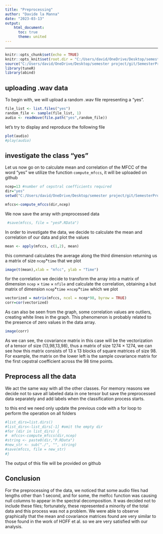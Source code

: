 ```yaml
---
title: "Preprocessing"
author: "Davide la Manna"
date: "2023-03-13"
output:
    html_document:
      toc: true
      theme: united
---
```

-------------
    

```r
knitr::opts_chunk$set(echo = TRUE)
knitr::opts_knit$set(root.dir = "C:/Users/david/OneDrive/Desktop/semester project/git/SemesterProject/speech_commands_v0.02.tar/speech_commands_v0.02")
source("C:/Users/david/OneDrive/Desktop/semester project/git/SemesterProject/functions/compute_mfccs.R")
library(tuneR)
library(abind)
```

## uploading .wav data

To begin with, we will upload a random .wav file representing a "yes".

```r

file_list <- list.files("yes")  
random_file <- sample(file_list, 1) 
audio <- readWave(file.path("yes",random_file))
```

let's try to display and reproduce the following file

```r
plot(audio)
#play(audio)
```

## investigate the class "yes"

Let us now go on to calculate mean and correlation of the MFCC of the word "yes"
we utilize the function `compute_mfccs`, it will be uploaded on github
```r
ncep=13 #number of cepstral coefficients required
dir="yes"
setwd("C:/Users/david/OneDrive/Desktop/semester project/git/SemesterProject/speech_commands_v0.02.tar/speech_commands_v0.02")

mfccs<-compute_mfccs(dir,ncep)


```



We now save the array with preprocessed data

```r
 #save(mfccs, file = "yesP.RData")
```

In order to investigate the data, we decide to calculate the mean and correlation of our data and plot the values

```r
mean <- apply(mfccs, c(1,2), mean)
```

this command calculates the average along the third dimension returning us a matrix of size `ncep`\*`time` that we plot

```r
image(t(mean),xlab = "mfcc", ylab = "Time")
```

for the correlation we decide to transform the array into a matrix of dimension `ncep` $\times$ `time` $\times$ `nfile` and calculate the correlation, obtaining a but matrix of dimension `ncep`\*`time` $\times$`ncep`\*`time` which we plot

```r
vectorized = matrix(mfccs, ncol = ncep*98, byrow = TRUE)
corr=cor(vectorized)
```

As can also be seen from the graph, some correlation values are outliers, creating white lines in the graph. This phenomenon is probably related to the presence of zero values in the data array.

```r
image(corr)
```

As we can see, the covariance matrix in this case will be the vectorization of a tensor of size (13,98,13,98), thus a matrix of size 1274 × 1274, we can see how this matrix consists of 13 x 13 blocks of square matrices of size 98. For example, the matrix on the lower left is the sample covariance matrix for the first cepstral coefficient across the 98 time points.

## Preprocess all the data

We act the same way with all the other classes. For memory reasons we decide not to save all labeled data in one tensor but save the preprocessed data separately and add labels when the classification process starts.

to this end we need only update the previous code with a for loop to perform the operation on all folders 

```r

#list_dirs=list.dirs()
#list_dirs<-list_dirs[-1] #omit the empty dir
#for (dir in list_dirs) {
#  mfccs<-compute_mfccs(dir,ncep)
#string <- paste0(dir,"P.RData")
#new_str <- sub("./", "", string) 
#save(mfccs, file = new_str)
#}

```

The output of this file will be provided on github

## Conclusion
For the preprocessing of the data, we noticed that some audio files had lengths other than 1 second, and for some, the melfcc function was causing null columns to appear in the spectral decomposition. It was decided not to include these files; fortunately, these represented a minority of the total data and this process was not a problem.
We were able to observe graphically that the mean and covariance matrices found are very similar to those found in the work of HOFF et al. so we are very satisfied with our analysis.
